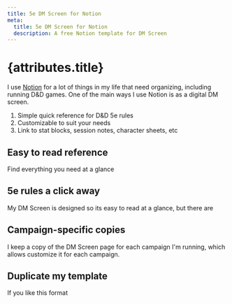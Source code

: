 ```yaml
---
title: 5e DM Screen for Notion
meta:
  title: 5e DM Screen for Notion
  description: A free Notion template for DM Screen
---
```


# {attributes.title}

I use [Notion](https://notion.so) for a lot of things in my life that need
organizing, including running D&D games. One of the main ways I use Notion is as
a digital DM screen.

1. Simple quick reference for D&D 5e rules
2. Customizable to suit your needs
3. Link to stat blocks, session notes, character sheets, etc

## Easy to read reference

Find everything you need at a glance

## 5e rules a click away

My DM Screen is designed so its easy to read at a glance, but there are

## Campaign-specific copies

I keep a copy of the DM Screen page for each campaign I'm running, which allows
customize it for each campaign.

##

## Duplicate my template

If you like this format
